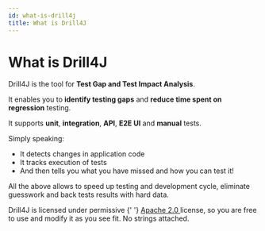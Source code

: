 ```yaml
---
id: what-is-drill4j
title: What is Drill4J
---
```


# What is Drill4J

Drill4J is the tool for __Test Gap and Test Impact Analysis__.

It enables you to __identify testing gaps__ and __reduce time spent on regression__ testing.

It supports __unit__, __integration__, __API__, __E2E UI__ and __manual__ tests.

Simply speaking:
- It detects changes in application code
- It tracks execution of tests
- And then tells you what you have missed and how you can test it!

All the above allows to speed up testing and development cycle, eliminate guesswork and back tests results with hard data.

<p id="license">
  Drill4J is licensed under permissive {' '}
  <a target="_blank" rel="noreferrer noopener" href="http://www.apache.org/licenses/LICENSE-2.0">
    Apache 2.0
  </a> license, so you are free to use and modify it as you see fit. No strings attached.
</p>
